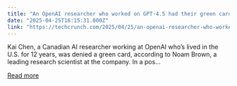 ```yaml
---
title: "An OpenAI researcher who worked on GPT-4.5 had their green card denied"
date: "2025-04-25T16:15:31.000Z"
link: "https://techcrunch.com/2025/04/25/an-openai-researcher-who-worked-on-gpt-4-5-had-their-green-card-denied/"
---
```


Kai Chen, a Canadian AI researcher working at OpenAI who&#8217;s lived in the U.S. for 12 years, was denied a green card, according to Noam Brown, a leading research scientist at the company. In a pos...

[Read more](https://techcrunch.com/2025/04/25/an-openai-researcher-who-worked-on-gpt-4-5-had-their-green-card-denied/)
